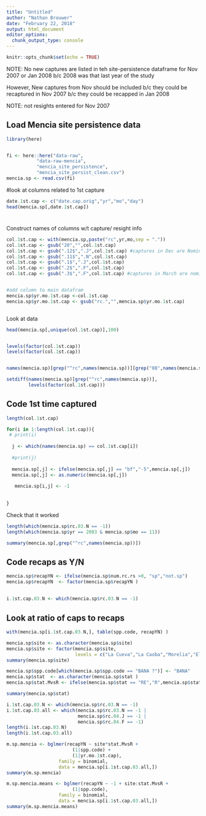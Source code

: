 ```yaml
---
title: "Untitled"
author: "Nathan Brouwer"
date: "February 22, 2018"
output: html_document
editor_options: 
  chunk_output_type: console
---
```


```r
knitr::opts_chunk$set(echo = TRUE)
```



NOTE: No new captures are listed in teh site-persistence dataframe for Nov 2007 or Jan 2008 b/c 2008 was that last year of the study

However, New captures from Nov should be included b/c they could be recaptured in Nov 2007 b/c they could be recapped in Jan 2008


NOTE: not resights entered for Nov 2007



## Load Mencia site persistence data




```r
library(here)


fi <- here::here("data-raw",
           "data-raw-mencia",
           "mencia_site_persistence",
           "mencia_site_persist_clean.csv")
mencia.sp <- read.csv(fi)
```



#look at columns related to 1st capture
```r
date.1st.cap <- c("date.cap.orig","yr","mo","day")
head(mencia.sp[,date.1st.cap])
```


#
Construct names of columns w/t capture/ resight info
```r
col.1st.cap <- with(mencia.sp,paste("rc",yr,mo,sep = "."))
col.1st.cap <- gsub("20","",col.1st.cap)
col.1st.cap <- gsub(".12$",".J",col.1st.cap) #captures in Dec are Nominally JANUARY
col.1st.cap <- gsub(".11$",".N",col.1st.cap)
col.1st.cap <- gsub(".1$",".J",col.1st.cap)
col.1st.cap <- gsub(".2$",".F",col.1st.cap)
col.1st.cap <- gsub(".3$",".F",col.1st.cap) #captures in March are nominally in FEB


#add column to main datafram
mencia.sp$yr.mo.1st.cap <-col.1st.cap
mencia.sp$yr.mo.1st.cap <- gsub("rc.","",mencia.sp$yr.mo.1st.cap)



```


Look at data
```r
head(mencia.sp[,unique(col.1st.cap)],100)


levels(factor(col.1st.cap))
levels(factor(col.1st.cap))


names(mencia.sp)[grep("^rc",names(mencia.sp))][grep("08",names(mencia.sp)[grep("^rc",names(mencia.sp))])]

setdiff(names(mencia.sp)[grep("^rc",names(mencia.sp))],
        levels(factor(col.1st.cap)))
```



## Code 1st time captured
```r
length(col.1st.cap)

for(i in 1:length(col.1st.cap)){
 # print(i)
  
  j <- which(names(mencia.sp) == col.1st.cap[i])
  
  #print(j)
  
  mencia.sp[,j] <- ifelse(mencia.sp[,j] == "bf","-5",mencia.sp[,j])
  mencia.sp[,j] <- as.numeric(mencia.sp[,j])
  
   mencia.sp[i,j] <- -1
  
   
}
```



Check that it worked

```r
length(which(mencia.sp$rc.03.N == -1))
length(which(mencia.sp$yr == 2003 & mencia.sp$mo == 11))
```



```r
summary(mencia.sp[,grep("^rc",names(mencia.sp))])
```



## Code recaps as Y/N

```r
mencia.sp$recapYN <- ifelse(mencia.sp$num.rc.rs >0, "sp","not.sp")
mencia.sp$recapYN  <- factor(mencia.sp$recapYN )
```


##

```r
i.1st.cap.03.N <- which(mencia.sp$rc.03.N == -1)


```

## Look at ratio of caps to recaps
```r
with(mencia.sp[i.1st.cap.03.N,], table(spp.code, recapYN) )
```


```r
mencia.sp$site <- as.character(mencia.sp$site)
mencia.sp$site <- factor(mencia.sp$site,
                         levels = c("La Cueva","La Caoba","Morelia","El Corral", "Aceitillar"))
summary(mencia.sp$site)

mencia.sp$spp.code[which(mencia.sp$spp.code == "BANA ?")] <- "BANA"
mencia.sp$stat  <- as.character(mencia.sp$stat )
mencia.sp$stat.MvsR <- ifelse(mencia.sp$stat == "RE","R",mencia.sp$stat)

```


```r
summary(mencia.sp$stat)
```


```r
i.1st.cap.03.N <- which(mencia.sp$rc.03.N == -1)
i.1st.cap.03.all <- which(mencia.sp$rc.03.N == -1 |
                          mencia.sp$rc.04.J == -1 |
                          mencia.sp$rc.04.F == -1)
length(i.1st.cap.03.N)
length(i.1st.cap.03.all)

m.sp.mencia <- bglmer(recapYN ~ site*stat.MvsR +
                        (1|spp.code) +
                        (1|yr.mo.1st.cap), 
                   family = binomial,
                   data = mencia.sp[i.1st.cap.03.all,])
summary(m.sp.mencia)

m.sp.mencia.means <- bglmer(recapYN ~ -1 + site:stat.MvsR + 
                        (1|spp.code), 
                   family = binomial,
                   data = mencia.sp[i.1st.cap.03.all,])
summary(m.sp.mencia.means)
```




